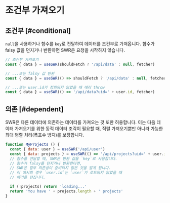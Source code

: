 # 조건부 가져오기

## 조건부 [#conditional]

`null`을 사용하거나 함수를 `key`로 전달하여 데이터를 조건부로 가져옵니다. 함수가 falsy 값을 던지거나 반환하면 SWR은 요청을 시작하지 않습니다.

```js
// 조건부 가져오기
const { data } = useSWR(shouldFetch ? '/api/data' : null, fetcher)

// ...또는 falsy 값 반환
const { data } = useSWR(() => shouldFetch ? '/api/data' : null, fetcher)

// ...또는 user.id가 정의되지 않았을 때 에러 throw
const { data } = useSWR(() => '/api/data?uid=' + user.id, fetcher)
```

## 의존 [#dependent]

SWR은 다른 데이터에 의존하는 데이터를 가져오는 것 또한 허용합니다. 이는 다음 데이터 가져오기를 위한 동적 데이터 조각이 필요할 때, 직렬 가져오기뿐만 아니라 가능한 최대 병렬 처리(폭포수 방지)를 보장합니다.

```js
function MyProjects () {
  const { data: user } = useSWR('/api/user')
  const { data: projects } = useSWR(() => '/api/projects?uid=' + user.id)
  // 함수를 전달할 때, SWR은 반환 값을 `key`로 사용합니다.
  // 함수가 falsy를 던지거나 반환한다면,
  // SWR은 일부 의존성이 준비되지 않은 것을 알게 됩니다.
  // 이 예시의 경우 `user.id`는 `user`가 로드되지 않았을 때
  // 에러를 던집니다.

  if (!projects) return 'loading...'
  return 'You have ' + projects.length + ' projects'
}
```
